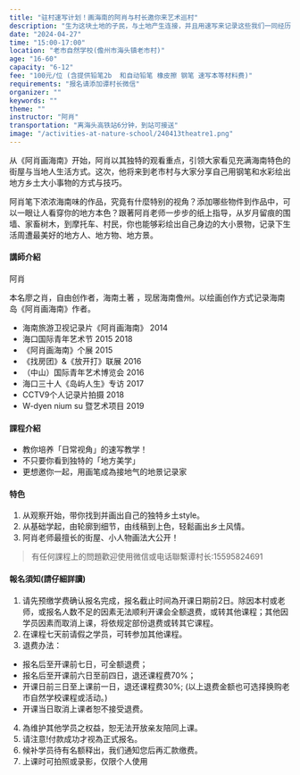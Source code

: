 ```yaml
---
title: "驻村速写计划！画海南的阿肖与村长邀你来艺术巡村"
description: "生为这块土地的子民，与土地产生连接，并且用速写来记录这些我们一同经历的生活美好，是多么重要的事。"
date: "2024-04-27"
time: "15:00-17:00"
location: "老市自然学校(儋州市海头镇老市村)"
age: "16-60"
capacity: "6-12"
fee: "100元/位 (含提供铅笔2b  和自动铅笔 橡皮擦 钢笔 速写本等材料费)"
requirements: "报名请添加谭村长微信"
organizer: ""
keywords: ""
theme: ""
instructor: "阿肖"
transportation: "离海头高铁站6分钟，到站可接送"
image: "/activities-at-nature-school/240413theatre1.png"
---
```


从《阿肖画海南》开始，阿肖以其独特的观看重点，引领大家看见充满海南特色的街屋与当地人生活方式。这次，他将来到老市村与大家分享自己用钢笔和水彩绘出地方乡土大小事物的方式与技巧。

阿肖笔下浓浓海南味的作品，究竟有什麼特别的视角？添加哪些物件到作品中，可以一眼让人看穿你的地方本色？跟著阿肖老师一步步的纸上指导，从岁月留痕的围墙、家畜树木，到摩托车、村民，你也能够彩绘出自己身边的大小景物，记录下生活周遭最美好的地方人、地方物、地方景。

#### 講師介紹

阿肖

本名廖之肖，自由创作者，海南土著 ，现居海南儋州。以绘画创作方式记录海南岛《阿肖画海南》作者。

- 海南旅游卫视记录片《阿肖画海南》 2014
- 海口国际青年艺术节                        2015 2018
- 《阿肖画海南》个展                              2015
- 《找房团》&《放开打》联展                 2016
- （中山）国际青年艺术博览会              2016
- 海口三十人《岛屿人生》专访             2017
- CCTV9个人记录片拍摄                         2018
- W-dyen nium su 暨艺术项目               2019

#### 課程介紹

- 教你培养「日常视角」的速写教学！
- 不只要你看到独特的「地方美学」
- 更想邀你一起，用画笔成為接地气的地景记录家

#### 特色

1. 从观察开始，带你找到并画出自己的独特乡土style。
2. 从基础学起，由轮廓到细节，由线稿到上色，轻鬆画出乡土风情。
3. 阿肖老师最擅长的街屋、小人物画法大公开！

> 有任何課程上的問題歡迎使用微信或电话聯繫谭村长:15595824691

#### 報名須知(請仔細詳讀)

1. 请先预缴学费确认报名完成，报名截止时间為开课日期前2日。除因本村或老师，或报名人数不足的因素无法顺利开课会全额退费，或转其他课程；其他因学员因素而取消上课，将依规定部份退费或转其它课程。
2. 在课程七天前请假之学员，可转参加其他课程。
3. 退费办法：
  - 报名后至开课前七日，可全额退费；
  - 报名后至开课前六日至前四日，退还课程费70%；
  - 开课日前三日至上课前一日，退还课程费30%;  (以上退费金额也可选择换购老市自然学校课程或活动。)
  - 开课当日取消上课者恕不接受退费。
4. 為维护其他学员之权益，恕无法开放亲友陪同上课。
5. 请注意!付款成功才视為正式报名。
6. 候补学员待有名额释出，我们通知您后再汇款缴费。
7. 上课时可拍照或录影，仅限个人使用
